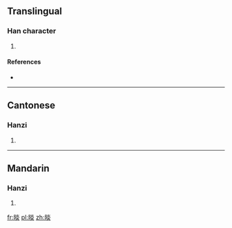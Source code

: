 ==Translingual==

===Han character===
{{Han char|rn=72|rad=日|as=08|sn=12|four=6908<sub>9</sub>|canj=日火火 (AFF)|ids=⿰[[日]][[炎]]}}

# {{defn|Han|sort=日08}}

====References====
* {{Han ref|kx=0496.340|dkj=13986|hdz=21522.010|uh=6671|ud=26225|bh=D9A5|bd=55717}}

----

==Cantonese==

===Hanzi===
{{yue-hanzi|jyut=[[sim2]]|y=sim2}}

# {{defn|lang=yue|sort=日08}}

----

==Mandarin==

===Hanzi===
{{cmn-hanzi|pin=[[shǎn]] ([[shan3]])|wg=shan<sup>3</sup>}}

# {{defn|lang=cmn|sort=日08}}

[[fr:晱]]
[[pl:晱]]
[[zh:晱]]